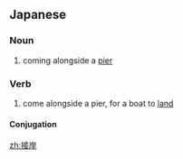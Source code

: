 ==Japanese==
{{ja-kanjitab|せつ|がん|yomi=on}}

===Noun===
{{ja-noun|せつがん}}

# coming alongside a [[pier]]

===Verb===
{{ja-verb-suru|tr=intrans|せつがん}}

# come alongside a pier, for a boat to [[land]]

====Conjugation====
{{ja-suru|せつがん}}

[[zh:接岸]]